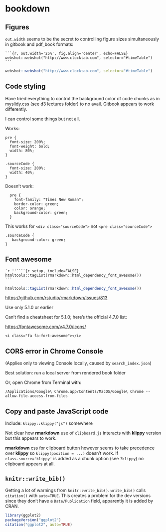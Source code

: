 # bookdown

## Figures

`out.width` seems to be the secret to controlling figure sizes simultaneously in gitbook and pdf_book formats:

<pre><code>```{r, out.width='25%', fig.align='center', echo=FALSE}
webshot::webshot("http://www.clocktab.com", selector="#timeTable")
```</code></pre>

```r
webshot::webshot("http://www.clocktab.com", selector="#timeTable")
```


## Code styling


Have tried everything to control the background color of code chunks as in myslidy.css (see d3 lectures folder) to no avail.  Gitbook appears to work differently.

I can control some things but not all.

Works:

```
pre {
  font-size: 200%;
  font-weight: bold;
  width: 80%;
}

.sourceCode {
  font-size: 200%;
  width: 40%;
}
```

Doesn't work:

```
  pre {
    font-family: "Times New Roman";
    border-color: green;
    color: orange;
    background-color: green;
  }
```

This works for `<div class="sourceCode">` not
`<pre class="sourceCode">`

```
.sourceCode {
   background-color: green;
}
```

## Font awesome

````
`r ''````{r setup, include=FALSE}
htmltools::tagList(rmarkdown::html_dependency_font_awesome())
```
````

```r
htmltools::tagList(rmarkdown::html_dependency_font_awesome())
```


[https://github.com/rstudio/rmarkdown/issues/813](https://github.com/rstudio/rmarkdown/issues/813){target="blank"}


Use only 5.1.0 or earlier

Can't find a cheatsheet for 5.1.0; here's the official 4.7.0 list:

[https://fontawesome.com/v4.7.0/icons/](https://fontawesome.com/v4.7.0/icons/){target="blank"}

`<i class="fa fa-fort-awesome"></i>`
<i class="fa fa-fort-awesome"></i>

## CORS error in Chrome Console

(Applies only to viewing Console locally, caused by `search_index.json`)

Best solution: run a local server from rendered book folder

Or, open Chrome from Terminal with:

`/Applications/Google\ Chrome.app/Contents/MacOS/Google\ Chrome --allow-file-access-from-files`

## Copy and paste JavaScript code
 
Include: `klippy::klippy("js")` somewhere

Not clear how **rmarkdown** use of `clipboard.js` interacts with **klippy** version but this appears to work.

**rmarkdown** css for clipboard button however seems to take precedence over **klippy** so `klippy(position = ...)` doesn't work. If `class.source='klippy'` is added as a chunk option (see `?klippy`) no clipboard appears at all.

## `knitr::write_bib()`

Getting a lot of warnings from `knitr::write_bib()`. `write_bib()` calls `citation()` with `auto=TRUE`. This creates a problem for the dev versions since they don't have a `Date/Publication` field, apparently it is added by CRAN.

```r
library(ggplot2)
packageVersion("ggplot2")
citation("ggplot2", auto=TRUE)
```

 
